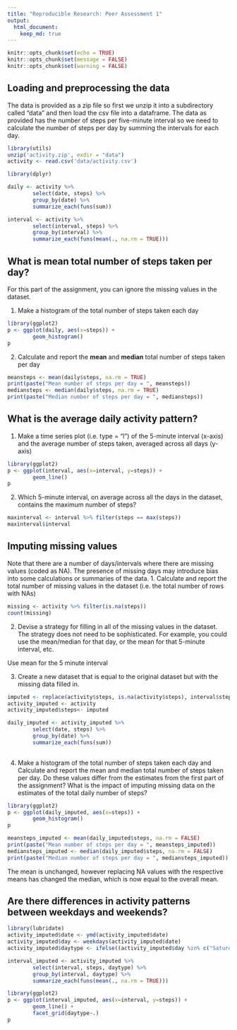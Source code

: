 ```yaml
---
title: "Reproducible Research: Peer Assessment 1"
output: 
  html_document:
    keep_md: true
---
```


```r
knitr::opts_chunk$set(echo = TRUE)
knitr::opts_chunk$set(message = FALSE)
knitr::opts_chunk$set(warning = FALSE)
```

## Loading and preprocessing the data

The data is provided as a zip file so first we unzip it into a subdirectory called "data" and then load the csv file into a dataframe. The data as provided has the number of steps per five-minute interval so we need to calculate the number of steps per day by summing the intervals for each day.

```r
library(utils)
unzip('activity.zip', exdir = "data")
activity <- read.csv('data/activity.csv')

library(dplyr)

daily <- activity %>% 
        select(date, steps) %>%
        group_by(date) %>%
        summarize_each(funs(sum))

interval <- activity %>% 
        select(interval, steps) %>%
        group_by(interval) %>%
        summarize_each(funs(mean(., na.rm = TRUE)))
```



## What is mean total number of steps taken per day?

For this part of the assignment, you can ignore the missing values in
the dataset.

1. Make a histogram of the total number of steps taken each day

```r
library(ggplot2)
p <- ggplot(daily, aes(x=steps)) +
        geom_histogram()
p
```


2. Calculate and report the **mean** and **median** total number of steps taken per day

```r
meansteps <- mean(daily$steps, na.rm = TRUE)
print(paste("Mean number of steps per day = ", meansteps))
mediansteps <- median(daily$steps, na.rm = TRUE)
print(paste("Median number of steps per day = ", mediansteps))
```


## What is the average daily activity pattern?

1. Make a time series plot (i.e. type = "l") of the 5-minute interval (x-axis)
and the average number of steps taken, averaged across all days (y-axis)

```r
library(ggplot2)
p <- ggplot(interval, aes(x=interval, y=steps)) +
        geom_line()
p
```

2. Which 5-minute interval, on average across all the days in the dataset,
contains the maximum number of steps?

```r
maxinterval <- interval %>% filter(steps == max(steps))
maxinterval$interval
```



## Imputing missing values

Note that there are a number of days/intervals where there are missing values
(coded as NA). The presence of missing days may introduce bias into some
calculations or summaries of the data.
1. Calculate and report the total number of missing values in the dataset
(i.e. the total number of rows with NAs)

```r
missing <- activity %>% filter(is.na(steps))
count(missing)
```


2. Devise a strategy for filling in all of the missing values in the dataset. The
strategy does not need to be sophisticated. For example, you could use
the mean/median for that day, or the mean for that 5-minute interval, etc.

Use mean for the 5 minute interval

3. Create a new dataset that is equal to the original dataset but with the
missing data filled in.

```r
imputed <- replace(activity$steps, is.na(activity$steps), interval$steps)
activity_imputed <- activity
activity_imputed$steps<- imputed

daily_imputed <- activity_imputed %>% 
        select(date, steps) %>%
        group_by(date) %>%
        summarize_each(funs(sum))
        
```


4. Make a histogram of the total number of steps taken each day and Calculate
and report the mean and median total number of steps taken per day. Do
these values differ from the estimates from the first part of the assignment?
What is the impact of imputing missing data on the estimates of the total
daily number of steps?

```r
library(ggplot2)
p <- ggplot(daily_imputed, aes(x=steps)) +
        geom_histogram()
p
```

```r
meansteps_imputed <- mean(daily_imputed$steps, na.rm = FALSE)
print(paste("Mean number of steps per day = ", meansteps_imputed))
mediansteps_imputed <- median(daily_imputed$steps, na.rm = FALSE)
print(paste("Median number of steps per day = ", mediansteps_imputed))
```

The mean is unchanged, however replacing NA values with the respective means has changed the median, which is now equal to the overall mean.

## Are there differences in activity patterns between weekdays and weekends?

``` r
library(lubridate)
activity_imputed$date <- ymd(activity_imputed$date)
activity_imputed$day <- weekdays(activity_imputed$date)
activity_imputed$daytype <- ifelse((activity_imputed$day %in% c("Saturday", "Sunday")), "weekend", "weekday")

interval_imputed <- activity_imputed %>% 
        select(interval, steps, daytype) %>%
        group_by(interval, daytype) %>%
        summarize_each(funs(mean(., na.rm = TRUE)))
```


```r
library(ggplot2)
p <- ggplot(interval_imputed, aes(x=interval, y=steps)) +
        geom_line() +
        facet_grid(daytype~.)
p
```